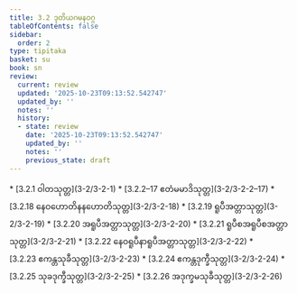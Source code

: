 ```yaml
---
title: 3.2 ဒုတိယဂမနဝဂ္ဂ
tableOfContents: false
sidebar:
  order: 2
type: tipitaka
basket: su
book: sn
review:
  current: review
  updated: '2025-10-23T09:13:52.542747'
  updated_by: ''
  notes: ''
  history:
  - state: review
    date: '2025-10-23T09:13:52.542747'
    updated_by: ''
    notes: ''
    previous_state: draft
---
```



<ReviewStatus review={frontmatter.review} showDetails={true} />

<HypothesisAnnotation frontmatter={frontmatter} />

<DynamicBreadcrumb />



<TableOfContents book="sn" section="3.2">
* [3.2.1 ဝါတသုတ္တ](3-2/3-2-1)
* [3.2.2–17 ဧတံမမာဒိသုတ္တ](3-2/3-2-2–17)
* [3.2.18 နေဝဟောတိနနဟောတိသုတ္တ](3-2/3-2-18)
* [3.2.19 ရူပီအတ္တာသုတ္တ](3-2/3-2-19)
* [3.2.20 အရူပီအတ္တာသုတ္တ](3-2/3-2-20)
* [3.2.21 ရူပီစအရူပီစအတ္တာသုတ္တ](3-2/3-2-21)
* [3.2.22 နေဝရူပီနာရူပီအတ္တာသုတ္တ](3-2/3-2-22)
* [3.2.23 ဧကန္တသုခီသုတ္တ](3-2/3-2-23)
* [3.2.24 ဧကန္တဒုက္ခီသုတ္တ](3-2/3-2-24)
* [3.2.25 သုခဒုက္ခီသုတ္တ](3-2/3-2-25)
* [3.2.26 အဒုက္ခမသုခီသုတ္တ](3-2/3-2-26)
</TableOfContents>